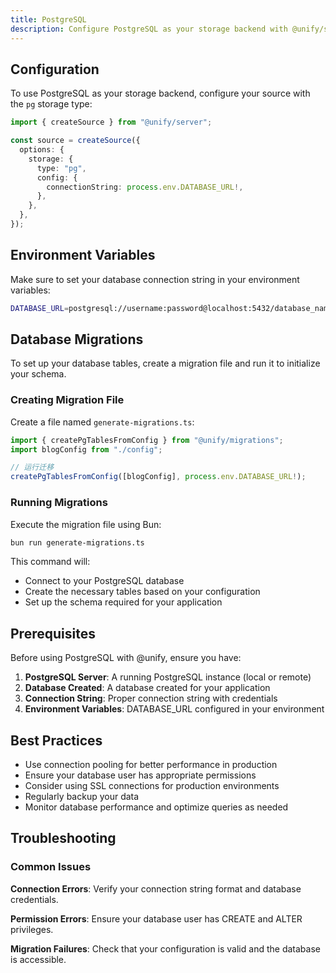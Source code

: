 ```yaml
---
title: PostgreSQL
description: Configure PostgreSQL as your storage backend with @unify/server
---
```


## Configuration

To use PostgreSQL as your storage backend, configure your source with the `pg` storage type:

```typescript
import { createSource } from "@unify/server";

const source = createSource({
  options: {
    storage: {
      type: "pg",
      config: {
        connectionString: process.env.DATABASE_URL!,
      },
    },
  },
});
```

## Environment Variables

Make sure to set your database connection string in your environment variables:

```bash
DATABASE_URL=postgresql://username:password@localhost:5432/database_name
```

## Database Migrations

To set up your database tables, create a migration file and run it to initialize your schema.

### Creating Migration File

Create a file named `generate-migrations.ts`:

```typescript
import { createPgTablesFromConfig } from "@unify/migrations";
import blogConfig from "./config";

// 运行迁移
createPgTablesFromConfig([blogConfig], process.env.DATABASE_URL!);
```

### Running Migrations

Execute the migration file using Bun:

```bash
bun run generate-migrations.ts
```

This command will:
- Connect to your PostgreSQL database
- Create the necessary tables based on your configuration
- Set up the schema required for your application

## Prerequisites

Before using PostgreSQL with @unify, ensure you have:

1. **PostgreSQL Server**: A running PostgreSQL instance (local or remote)
2. **Database Created**: A database created for your application
3. **Connection String**: Proper connection string with credentials
4. **Environment Variables**: DATABASE_URL configured in your environment

## Best Practices

- Use connection pooling for better performance in production
- Ensure your database user has appropriate permissions
- Consider using SSL connections for production environments
- Regularly backup your data
- Monitor database performance and optimize queries as needed

## Troubleshooting

### Common Issues

**Connection Errors**: Verify your connection string format and database credentials.

**Permission Errors**: Ensure your database user has CREATE and ALTER privileges.

**Migration Failures**: Check that your configuration is valid and the database is accessible.
